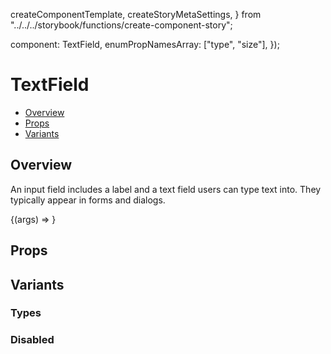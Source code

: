 
  createComponentTemplate,
  createStoryMetaSettings,
} from "../../../storybook/functions/create-component-story";


  component: TextField,
  enumPropNamesArray: ["type", "size"],
});

<Meta
  title="Components/TextField"
  component={TextField}
  argTypes={metaSettings.argTypes}
  decorators={metaSettings.decorators}
/>

# TextField

- [Overview](#overview)
- [Props](#props)
- [Variants](#variants)

## Overview

An input field includes a label and a text field users can type text into. They typically appear in forms and dialogs.

<Canvas>
  <Story
    name="Overview"
    args={{
      ...TextField.defaultProps,
      type: TextField.types.TEXT,
      label: "Label",
      placeholder: "Input label",
    }}
  >
    {(args) => <TextField {...args} />}
  </Story>
</Canvas>

## Props

<ArgsTable of={TextField} />

## Variants

### Types

<Canvas>
  <Story name="Types">
    <TextField
      type={TextField.types.TEXT}
      label="Email"
      placeholder="youremail@email.com"
    />
    <TextField
      type={TextField.types.PASSWORD}
      label="Password"
      placeholder="Your password"
    />
    <TextField type={TextField.types.DATE} label="Birthdate" />
  </Story>
</Canvas>

### Disabled

<Canvas>
  <Story name="Disabled">
    <TextField
      type={TextField.types.TEXT}
      label="Email"
      placeholder="youremail@email.com"
      disabled
    />
  </Story>
</Canvas>
